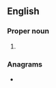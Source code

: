{{also|KGS}}
==English==

===Proper noun===
{{en-proper noun}}

# {{abbreviation of|Kings|lang=en}}

===Anagrams===
* {{l|en|SKG}}